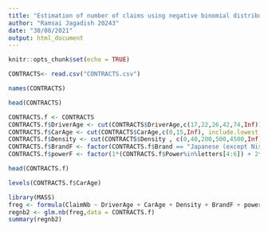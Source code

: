 ---
title: "Estimation of number of claims using negative binomial distribution."
author: "Ramsai Jagadish 20243"
date: "30/08/2021"
output: html_document
---

```{r setup, include=FALSE}
knitr::opts_chunk$set(echo = TRUE)
```

```{r}
CONTRACTS<- read.csv("CONTRACTS.csv")
```

```{r}
names(CONTRACTS)
```
```{r}
head(CONTRACTS)
```


```{r}
CONTRACTS.f <- CONTRACTS
CONTRACTS.f$DriverAge <- cut(CONTRACTS$DriverAge,c(17,22,26,42,74,Inf))
CONTRACTS.f$CarAge <- cut(CONTRACTS$CarAge,c(0,15,Inf), include.lowest = TRUE)
CONTRACTS.f$Density <- cut(CONTRACTS$Density , c(0,40,200,500,4500,Inf))
CONTRACTS.f$BrandF <- factor(CONTRACTS.f$Brand == "Japanese (except Nissan) or Korean", labels=c("others","Japanese (except Nissan) or Korean"))
CONTRACTS.f$powerF <- factor(1*(CONTRACTS.f$Power%in%letters[4:6]) + 2*(CONTRACTS.f$Power%in%letters[7:8]) , labels=c("other","DEF","GH"))
```

```{r}
head(CONTRACTS.f)
```
```{r}
levels(CONTRACTS.f$CarAge)
```


```{r}
library(MASS)
freg <- formula(ClaimNb ~ DriverAge + CarAge + Density + BrandF + powerF + Gas + offset(log(Exposure)))
regnb2 <- glm.nb(freg,data = CONTRACTS.f)
summary(regnb2)
```



